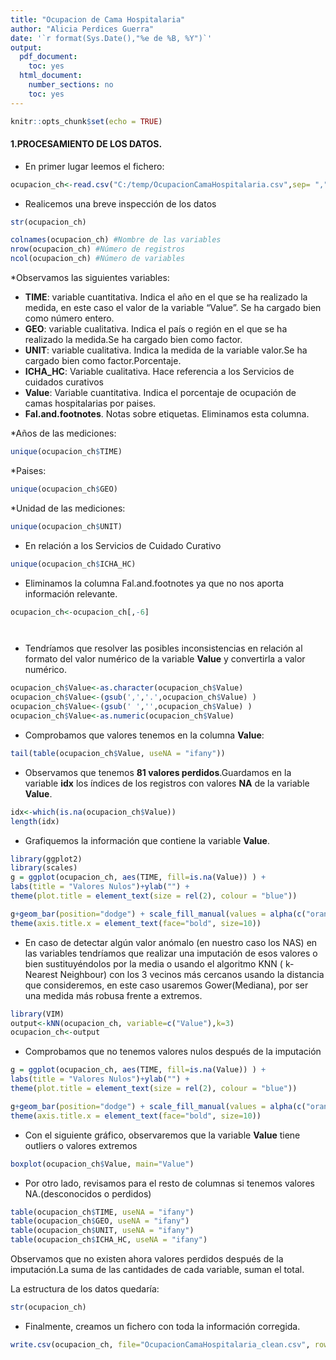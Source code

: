 ---
title: "Ocupacion de Cama Hospitalaria"
author: "Alicia Perdices Guerra"
date: '`r format(Sys.Date(),"%e de %B, %Y")`'
output:
  pdf_document:
    toc: yes
  html_document:
    number_sections: no
    toc: yes
---

```{r setup, include=FALSE}
knitr::opts_chunk$set(echo = TRUE)
```

#### **1.PROCESAMIENTO DE LOS DATOS.**

* En primer lugar leemos el fichero:

```{r}
ocupacion_ch<-read.csv("C:/temp/OcupacionCamaHospitalaria.csv",sep= ",")
```
 
* Realicemos una breve inspección de los datos

```{r}
str(ocupacion_ch)
```

```{r}
colnames(ocupacion_ch) #Nombre de las variables
nrow(ocupacion_ch) #Número de registros
ncol(ocupacion_ch) #Número de variables
```

*Observamos las siguientes variables:

  * **TIME**: variable cuantitativa. Indica el año en el que se ha realizado la medida, en este caso el valor de la variable "Value". Se ha cargado bien como número entero.
  * **GEO**: variable cualitativa. Indica el país o región en el que se ha realizado la medida.Se ha cargado bien como factor.
  * **UNIT**: variable cualitativa. Indica la medida de la variable valor.Se ha cargado bien como factor.Porcentaje.
  * **ICHA_HC**: Variable cualitativa. Hace referencia a los Servicios de cuidados curativos
  * **Value**: Variable cuantitativa. Indica el porcentaje de ocupación de camas hospitalarias por paises.
  * **Fal.and.footnotes**. Notas sobre etiquetas. Eliminamos esta columna.

*Años de las mediciones:

```{r}
unique(ocupacion_ch$TIME)
```

*Paises:

```{r}
unique(ocupacion_ch$GEO)
```

*Unidad de las mediciones:

```{r}
unique(ocupacion_ch$UNIT)
```

* En relación a los Servicios de Cuidado Curativo

```{r}
unique(ocupacion_ch$ICHA_HC)
```

* Eliminamos la columna Fal.and.footnotes  ya que no nos aporta información relevante.

```{r}
ocupacion_ch<-ocupacion_ch[,-6]




```

* Tendríamos que resolver las posibles inconsistencias en relación al formato del valor numérico de la variable **Value** y convertirla a valor numérico.

```{r}
ocupacion_ch$Value<-as.character(ocupacion_ch$Value)
ocupacion_ch$Value<-(gsub(',','.',ocupacion_ch$Value) )
ocupacion_ch$Value<-(gsub(' ','',ocupacion_ch$Value) )
ocupacion_ch$Value<-as.numeric(ocupacion_ch$Value)

```

* Comprobamos que valores tenemos en la columna **Value**:

```{r}
tail(table(ocupacion_ch$Value, useNA = "ifany"))
```

* Observamos que tenemos **81 valores perdidos**.Guardamos en la variable **idx** los índices de los registros con valores **NA** de la variable **Value**.

```{r}
idx<-which(is.na(ocupacion_ch$Value))
length(idx)

```

* Grafiquemos la información que contiene la variable **Value**. 

```{r}
library(ggplot2)
library(scales)
g = ggplot(ocupacion_ch, aes(TIME, fill=is.na(Value)) ) +
labs(title = "Valores Nulos")+ylab("") +
theme(plot.title = element_text(size = rel(2), colour = "blue"))

g+geom_bar(position="dodge") + scale_fill_manual(values = alpha(c("orange", "blue"), 1)) +
theme(axis.title.x = element_text(face="bold", size=10)) 
```

* En caso de detectar algún valor anómalo (en nuestro caso los NAS) en las variables tendríamos que realizar una imputación de esos valores o bien sustituyéndolos por la media o usando el algoritmo KNN ( k-Nearest Neighbour) con los 3 vecinos más cercanos usando la distancia que consideremos, en este caso usaremos Gower(Mediana), por ser una medida más robusa frente a extremos.

```{r}
library(VIM)
output<-kNN(ocupacion_ch, variable=c("Value"),k=3) 
ocupacion_ch<-output
```

* Comprobamos que no tenemos valores nulos después de la imputación

```{r}
g = ggplot(ocupacion_ch, aes(TIME, fill=is.na(Value)) ) +
labs(title = "Valores Nulos")+ylab("") +
theme(plot.title = element_text(size = rel(2), colour = "blue"))

g+geom_bar(position="dodge") + scale_fill_manual(values = alpha(c("orange", "blue"), 1)) +
theme(axis.title.x = element_text(face="bold", size=10)) 
```

* Con el siguiente gráfico, observaremos que la variable **Value** tiene outliers o valores extremos

```{r}
boxplot(ocupacion_ch$Value, main="Value")
```

* Por otro lado, revisamos para el resto de columnas si tenemos valores NA.(desconocidos o perdidos)

```{r}
table(ocupacion_ch$TIME, useNA = "ifany")
table(ocupacion_ch$GEO, useNA = "ifany")
table(ocupacion_ch$UNIT, useNA = "ifany")
table(ocupacion_ch$ICHA_HC, useNA = "ifany")

```

Observamos que no existen ahora valores perdidos después de la imputación.La suma de las cantidades de cada variable, suman el total.

La estructura de los datos quedaría:

```{r}
str(ocupacion_ch)
```


* Finalmente, creamos un fichero con toda la información corregida.

```{r}
write.csv(ocupacion_ch, file="OcupacionCamaHospitalaria_clean.csv", row.names = FALSE)
```


